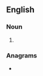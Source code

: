 ==English==

===Noun===
{{head|en|noun form}}

# {{plural of|en|residue}}

===Anagrams===
* {{anagrams|en|a=deeirssu|diureses|reissued}}